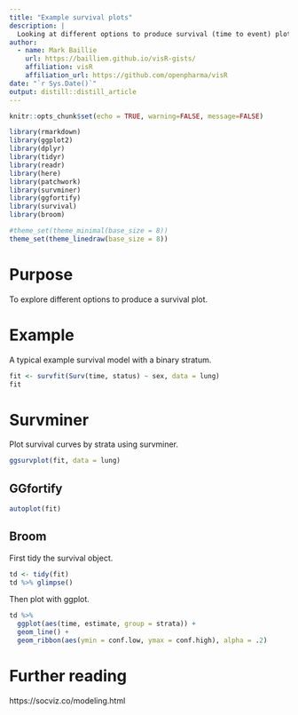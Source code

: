 ```yaml
---
title: "Example survival plots"
description: |
  Looking at different options to produce survival (time to event) plot including survminer, ggfortify and broom.
author:
  - name: Mark Baillie 
    url: https://bailliem.github.io/visR-gists/
    affiliation: visR
    affiliation_url: https://github.com/openpharma/visR
date: "`r Sys.Date()`"
output: distill::distill_article
---
```


```r
knitr::opts_chunk$set(echo = TRUE, warning=FALSE, message=FALSE)

library(rmarkdown)
library(ggplot2)
library(dplyr)
library(tidyr)
library(readr)
library(here)
library(patchwork)
library(survminer)
library(ggfortify)
library(survival)
library(broom)

#theme_set(theme_minimal(base_size = 8))
theme_set(theme_linedraw(base_size = 8))

```


# Purpose

To explore different options to produce a survival plot. 

# Example 

A typical example survival model with a binary stratum. 

```r
fit <- survfit(Surv(time, status) ~ sex, data = lung)
fit
```


# Survminer

Plot survival curves by strata using survminer. 

```r
ggsurvplot(fit, data = lung)
```

## GGfortify


```r
autoplot(fit)
```

## Broom 

First tidy the survival object. 

```r
td <- tidy(fit)
td %>% glimpse()
```

Then plot with ggplot. 

```r
td %>% 
  ggplot(aes(time, estimate, group = strata)) + 
  geom_line() +
  geom_ribbon(aes(ymin = conf.low, ymax = conf.high), alpha = .2)
```


# Further reading

https://socviz.co/modeling.html
